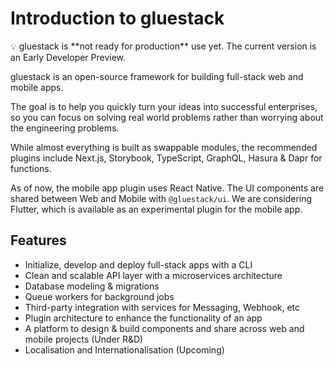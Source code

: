 



# Introduction to gluestack

<aside>
💡 gluestack is **not ready for production** use yet. The current version is an Early Developer Preview.

</aside>

gluestack is an open-source framework for building full-stack web and mobile apps.

The goal is to help you quickly turn your ideas into successful enterprises, so you can focus on solving real world problems rather than worrying about the engineering problems.

While almost everything is built as swappable modules, the recommended plugins include Next.js, Storybook, TypeScript, GraphQL, Hasura & Dapr for functions.

As of now, the mobile app plugin uses React Native. The UI components are shared between Web and Mobile with `@gluestack/ui`. We are considering Flutter, which is available as an experimental plugin for the mobile app.

## Features

- Initialize, develop and deploy full-stack apps with a CLI
- Clean and scalable API layer with a microservices architecture
- Database modeling & migrations
- Queue workers for background jobs
- Third-party integration with services for Messaging, Webhook, etc
- Plugin architecture to enhance the functionality of an app
- A platform to design & build components and share across web and mobile projects (Under R&D)
- Localisation and Internationalisation (Upcoming)

